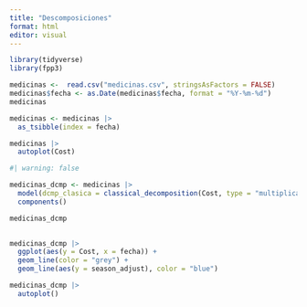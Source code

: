 ```yaml
---
title: "Descomposiciones"
format: html
editor: visual
---
```

```r
library(tidyverse)
library(fpp3)
```

```r
medicinas <-  read.csv("medicinas.csv", stringsAsFactors = FALSE)
medicinas$fecha <- as.Date(medicinas$fecha, format = "%Y-%m-%d")
medicinas
```

```r
medicinas <- medicinas |>
  as_tsibble(index = fecha)
```

```r
medicinas |> 
  autoplot(Cost)

```


```r
#| warning: false

medicinas_dcmp <- medicinas |>
  model(dcmp_clasica = classical_decomposition(Cost, type = "multiplicative")) |>
  components()

medicinas_dcmp
  
```
```r
medicinas_dcmp |> 
  ggplot(aes(y = Cost, x = fecha)) +
  geom_line(color = "grey") +
  geom_line(aes(y = season_adjust), color = "blue")

medicinas_dcmp |> 
  autoplot()
```




































